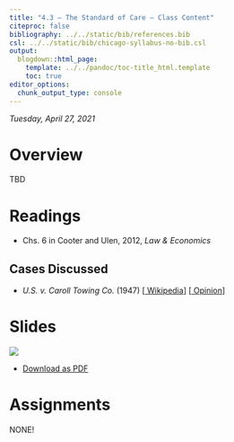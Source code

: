 ```yaml
---
title: "4.3 — The Standard of Care — Class Content"
citeproc: false
bibliography: ../../static/bib/references.bib
csl: ../../static/bib/chicago-syllabus-no-bib.csl
output:
  blogdown::html_page:
    template: ../../pandoc/toc-title_html.template
    toc: true
editor_options: 
  chunk_output_type: console
---
```


*Tuesday, April 27, 2021*

# <i class="fas fa-info-circle fa-lg"></i> Overview

TBD

# <i class="fas fa-book-reader fa-lg"></i> Readings

- <i class="fas fa-book"></i> Chs. 6 in Cooter and Ulen, 2012, *Law & Economics*

## Cases Discussed

- *U.S. v. Caroll Towing Co.* (1947) [[<i class="fab fa-wikipedia-w"></i> Wikipedia](https://en.wikipedia.org/wiki/United_States_v._Carroll_Towing_Co.)] [[<i class="fas fa-external-link-square-alt"></i> Opinion](https://law.justia.com/cases/federal/appellate-courts/F2/159/169/1565896/)]

# <i class="fas fa-chalkboard-teacher"></i> Slides

[![](/slides/4.3-slides.png)](/slides/4.3-slides.html)

- [<i class="fas fa-file-pdf"></i> Download as PDF](/slides/4.3-slides.pdf)

# <i class="fas fa-laptop-code"></i> Assignments

NONE!